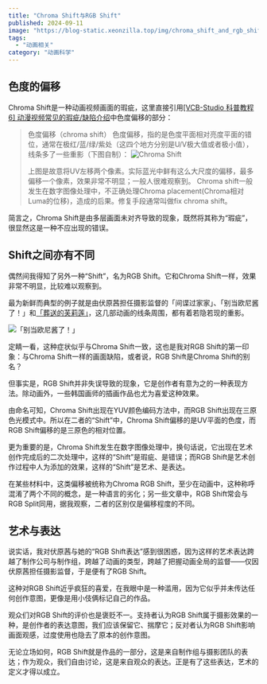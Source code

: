 ```yaml
---
title: "Chroma Shift与RGB Shift"
published: 2024-09-11
image: "https://blog-static.xeonzilla.top/img/chroma_shift_and_rgb_shift/cover.avif"
tags:
  - "动画相关"
category: "动画科学"
---
```

## 色度的偏移
Chroma Shift是一种动画视频画面的瑕疵，这里直接引用[[VCB-Studio 科普教程 6] 动漫视频常见的瑕疵/缺陷介绍](https://vcb-s.com/archives/4738)中色度偏移的部分：

>色度偏移（chroma shift）
>色度偏移，指的是色度平面相对亮度平面的错位，通常在极红/蓝/绿/紫处（这四个地方分别是U/V极大值或者极小值），线条多了一些重影（下图自制）：
>![Chroma Shift](https://blog-static.xeonzilla.top/img/chroma_shift_and_rgb_shift/01.avif "Chroma Shift")
>
>上图是故意将UV左移两个像素。实际蓝光中鲜有这么大尺度的偏移，最多偏移一个像素，效果非常不明显；一般人很难观察到。
>Chroma shift一般发生在数字图像处理中，不正确处理Chroma placement(Chroma相对Luma的位移)，造成的后果。修复手段通常叫做fix chroma shift。

简言之，Chroma Shift是由多层画面未对齐导致的现象，既然将其称为“瑕疵”，很显然这是一种不应出现的错误。

## Shift之间亦有不同
偶然间我得知了另外一种“Shift”，名为RGB Shift。它和Chroma Shift一样，效果非常不明显，比较难以观察到。

最为新鲜而典型的例子就是由伏原茜担任摄影监督的「间谍过家家」、「别当欧尼酱了！」和[「葬送的芙莉莲」](/posts/sousou_no_frieren/)，这几部动画的线条周围，都有着若隐若现的重影。

![「别当欧尼酱了！」](https://blog-static.xeonzilla.top/img/chroma_shift_and_rgb_shift/02.avif "「别当欧尼酱了！」")

定睛一看，这种症状似乎与Chroma Shift一致，这也是我对RGB Shift的第一印象：与Chroma Shift一样的画面缺陷，或者说，RGB Shift是Chroma Shift的别名？

但事实是，RGB Shift并非失误导致的现象，它是创作者有意为之的一种表现方法。除动画外，一些韩国画师的插画作品也尤为喜爱这种效果。

由命名可知，Chroma Shift出现在YUV颜色编码方法中，而RGB Shift出现在三原色光模式中。所以在二者的“Shift”中，Chroma Shift偏移的是UV平面的色度，而RGB Shift偏移的是三原色的相对位置。

更为重要的是，Chroma Shift发生在数字图像处理中，换句话说，它出现在艺术创作完成后的二次处理中，这样的“Shift”是瑕疵、是错误；而RGB Shift是艺术创作过程中人为添加的效果，这样的“Shift”是艺术、是表达。

在某些材料中，这类偏移被统称为Chroma RGB Shift，至少在动画中，这种称呼混淆了两个不同的概念，是一种语言的劣化；另一些文章中，RGB Shift常会与RGB Split同用，据我观察，二者的区别仅是偏移程度的不同。

## 艺术与表达
说实话，我对伏原茜与她的“RGB Shift表达”感到很困惑，因为这样的艺术表达跨越了制作公司与制作组，跨越了动画的类型，跨越了把握动画全局的监督——仅因伏原茜担任摄影监督，于是便有了RGB Shift。

这种对RGB Shift近乎疯狂的喜爱，在我眼中是一种滥用，因为它似乎并未传达任何创作意图，更像是用小伎俩标记自己的作品。

观众们对RGB Shift的评价也是褒贬不一。支持者认为RGB Shift属于摄影效果的一种，是创作者的表达意图，我们应该保留它、揣摩它；反对者认为RGB Shift影响画面观感，过度使用也隐去了原本的创作意图。

无论立场如何，RGB Shift就是作品的一部分，这是来自制作组与摄影团队的表达；作为观众，我们自由讨论，这是来自观众的表达。正是有了这些表达，艺术的定义才得以成立。
